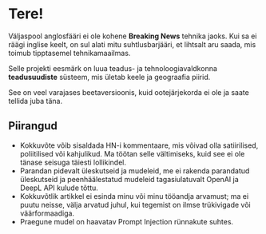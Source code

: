 
<CallToAction />

# Tere!

Väljaspool anglosfääri ei ole kohene **Breaking News** tehnika jaoks.
Kui sa ei räägi inglise keelt, on sul alati mitu suhtlusbarjääri, et lihtsalt aru saada, mis toimub tipptasemel tehnikamaailmas.


<Callout type="info" emoji="🗞">

Selle projekti eesmärk on luua teadus- ja tehnoloogiavaldkonna **teadusuudiste** süsteem, mis ületab keele ja geograafia piirid.

</Callout>

See on veel varajases beetaversioonis, kuid ootejärjekorda ei ole ja saate tellida juba täna.

## Piirangud

- Kokkuvõte võib sisaldada HN-i kommentaare, mis võivad olla satiirilised, poliitilised või kahjulikud. Ma töötan selle vältimiseks, kuid see ei ole tänase seisuga täiesti lollikindel.
- Parandan pidevalt üleskutseid ja mudeleid, me ei rakenda parandatud üleskutseid ja peenhäälestatud mudeleid tagasiulatuvalt OpenAI ja DeepL API kulude tõttu.
- Kokkuvõtlik artikkel ei esinda minu või minu tööandja arvamust; ma ei puutu neisse, välja arvatud juhul, kui tegemist on ilmse trükivigade või väärformaadiga.
- Praegune mudel on haavatav Prompt Injection rünnakute suhtes.
